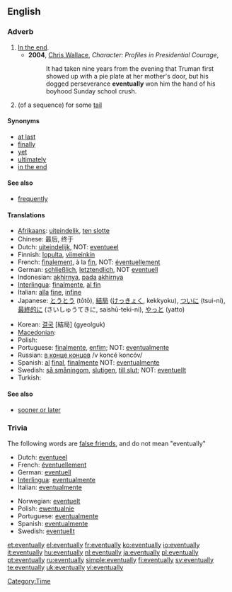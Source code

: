 ==English==

===Adverb===
{{en-adv|-}}

# [[in the end|In the end]].
#* '''2004''', [[w: Chris Wallace (journalist)|Chris Wallace]], ''Character:  Profiles in Presidential Courage'',
#*: It had taken nine years from the evening that Truman first showed up with a pie plate at her mother's door, but his dogged perseverance '''eventually''' won him the hand of his boyhood Sunday school crush.
# {{maths}} (of a sequence) for some [[tail]]

====Synonyms====
* [[at last]]
* [[finally]]
* [[yet]]
* [[ultimately]]
* [[in the end]]

====See also====
* [[frequently]]

====Translations====
{{trans-top|in the end}}
* [[Afrikaans]]: [[uiteindelik]], [[ten slotte]]
* Chinese: 最后, 终于
* Dutch: [[uiteindelijk]], NOT: [[eventueel]]
* Finnish: [[lopulta]], [[viimeinkin]]
* French: [[finalement]], à la [[fin]], NOT: [[éventuellement]]
* German: [[schließlich]], [[letztendlich]], NOT [[eventuell]]
* Indonesian: [[akhirnya]], [[pada]] [[akhirnya]]
* [[Interlingua]]: [[finalmente]], [[al fin]]
* Italian: [[alla]] [[fine]], [[infine]]
* Japanese: [[とうとう]] (tōtō), [[結局]] ([[けっきょく]], kekkyoku), [[ついに]] (tsui-ni), [[最終的に]] (さいしゅうてきに, saishū-teki-ni), [[やっと]] (yatto)
{{trans-mid}}
* Korean: [[결국]] [結局] (gyeolguk)
* [[Macedonian]]: {{t|mk|на крајот|tr=na krájot|sc=Cyrl|xs=Macedonian}}
* Polish: {{t+|pl|w końcu}}
* Portuguese: [[finalmente]], [[enfim]]; NOT: [[eventualmente]]
* Russian: [[в конце концов]] /v koncé koncóv/
* Spanish: [[al]] [[final]], [[finalmente]] NOT: [[eventualmente]]
* Swedish: [[så småningom]], [[slutigen]], [[till slut]]; NOT: [[eventuellt]]
* Turkish: {{t+|tr|sonunda}}
{{trans-bottom}}

====See also====
* [[sooner or later]]

===Trivia===
The following words are [[false friend]]s, and do not mean "eventually"
{{top2}}
* Dutch: [[eventueel]]
* French: [[éventuellement]]
* German: [[eventuell]]
* [[Interlingua]]: [[eventualmente]]
* Italian: [[eventualmente]]
{{mid2}}
* Norwegian: [[eventuelt]]
* Polish: [[ewentualnie]]
* Portuguese: [[eventualmente]]
* Spanish: [[eventualmente]]
* Swedish: [[eventuellt]]
{{bottom}}

[[Category:Time]]

[[et:eventually]]
[[el:eventually]]
[[fr:eventually]]
[[ko:eventually]]
[[io:eventually]]
[[it:eventually]]
[[hu:eventually]]
[[nl:eventually]]
[[ja:eventually]]
[[pl:eventually]]
[[pt:eventually]]
[[ru:eventually]]
[[simple:eventually]]
[[fi:eventually]]
[[sv:eventually]]
[[te:eventually]]
[[uk:eventually]]
[[vi:eventually]]
